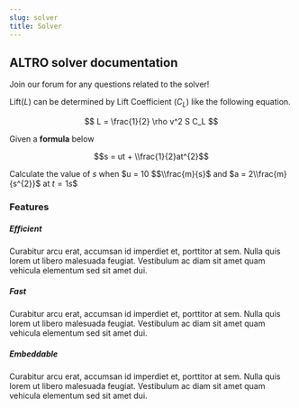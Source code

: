 ```yaml
---
slug: solver
title: Solver
---
```


## **ALTRO solver documentation**

Join our forum for any questions related to the solver!

Lift($L$) can be determined by Lift Coefficient ($C_L$) like the following
equation.

$$
L = \frac{1}{2} \rho v^2 S C_L
$$

Given a **formula** below

$$s = ut + \\frac{1}{2}at^{2}$$

Calculate the value of $s$ when $u = 10 $$\\frac{m}{s}$ and $a = 2\\frac{m}{s^{2}}$ at $t = 1s$$

### Features

##### **Efficient**

Curabitur arcu erat, accumsan id imperdiet et, porttitor at sem. Nulla quis lorem ut libero malesuada feugiat. Vestibulum ac diam sit amet quam vehicula elementum sed sit amet dui.

##### **Fast**

Curabitur arcu erat, accumsan id imperdiet et, porttitor at sem. Nulla quis lorem ut libero malesuada feugiat. Vestibulum ac diam sit amet quam vehicula elementum sed sit amet dui.

##### **Embeddable**

Curabitur arcu erat, accumsan id imperdiet et, porttitor at sem. Nulla quis lorem ut libero malesuada feugiat. Vestibulum ac diam sit amet quam vehicula elementum sed sit amet dui.
